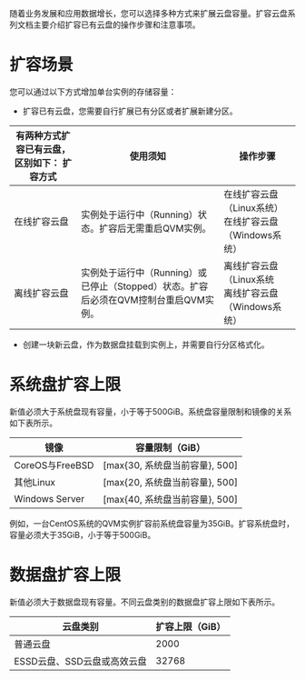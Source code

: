 

随着业务发展和应用数据增长，您可以选择多种方式来扩展云盘容量。扩容云盘系列文档主要介绍扩容已有云盘的操作步骤和注意事项。

# 扩容场景

您可以通过以下方式增加单台实例的存储容量：

  * 扩容已有云盘，您需要自行扩展已有分区或者扩展新建分区。 

有两种方式扩容已有云盘，区别如下：  扩容方式 | 使用须知 | 操作步骤  
---|---|---  
在线扩容云盘 | 实例处于运行中（Running）状态。扩容后无需重启QVM实例。|在线扩容云盘（Linux系统）</br>在线扩容云盘（Windows系统）
离线扩容云盘 | 实例处于运行中（Running）或已停止（Stopped）状态。扩容后必须在QVM控制台重启QVM实例。|离线扩容云盘（Linux系统 </br>离线扩容云盘（Windows系统） 
  
  * 创建一块新云盘，作为数据盘挂载到实例上，并需要自行分区格式化。

# 系统盘扩容上限

新值必须大于系统盘现有容量，小于等于500GiB。系统盘容量限制和镜像的关系如下表所示。

镜像  | 容量限制（GiB）  
---|---  
CoreOS与FreeBSD | [max{30, 系统盘当前容量}, 500]  
其他Linux | [max{20, 系统盘当前容量}, 500]  
Windows Server | [max{40, 系统盘当前容量}, 500]  
  
例如，一台CentOS系统的QVM实例扩容前系统盘容量为35GiB。扩容系统盘时，容量必须大于35GiB，小于等于500GiB。

# 数据盘扩容上限

新值必须大于数据盘现有容量。不同云盘类别的数据盘扩容上限如下表所示。

云盘类别 | 扩容上限（GiB）  
---|---  
普通云盘 | 2000  
ESSD云盘、SSD云盘或高效云盘 | 32768

